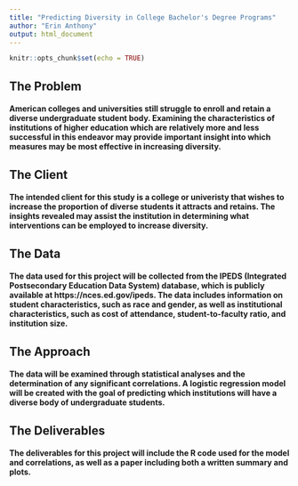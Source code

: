 ```yaml
---
title: "Predicting Diversity in College Bachelor's Degree Programs"
author: "Erin Anthony"
output: html_document
---
```


```r
knitr::opts_chunk$set(echo = TRUE)
```

## The Problem
#### American colleges and universities still struggle to enroll and retain a diverse undergraduate student body. Examining the characteristics of institutions of higher education which are relatively more and less successful in this endeavor may provide important insight into which measures may be most effective in increasing diversity.

## The Client
#### The intended client for this study is a college or univeristy that wishes to increase the proportion of diverse students it attracts and retains. The insights revealed may assist the institution in determining what interventions can be employed to increase diversity.

## The Data
#### The data used for this project will be collected from the IPEDS (Integrated Postsecondary Education Data System) database, which is publicly available at https://nces.ed.gov/ipeds. The data includes information on student characteristics, such as race and gender, as well as institutional characteristics, such as cost of attendance, student-to-faculty ratio, and institution size.

## The Approach
#### The data will be examined through statistical analyses and the determination of any significant correlations. A logistic regression model will be created with the goal of predicting which institutions will have a diverse body of undergraduate students.

## The Deliverables
#### The deliverables for this project will include the R code used for the model and correlations, as well as a paper including both a written summary and plots.